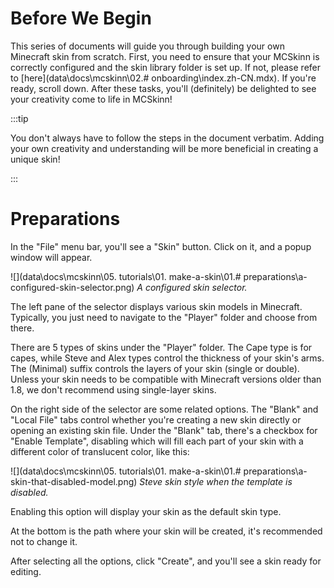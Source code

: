 # Before We Begin

This series of documents will guide you through building your own Minecraft skin from scratch. First, you need to ensure that your MCSkinn is correctly configured and the skin library folder is set up. If not, please refer to [here](data\docs\mcskinn\02.# onboarding\index.zh-CN.mdx). If you're ready, scroll down. After these tasks, you'll (definitely) be delighted to see your creativity come to life in MCSkinn!

:::tip

You don't always have to follow the steps in the document verbatim. Adding your own creativity and understanding will be more beneficial in creating a unique skin!

:::

# Preparations

In the "File" menu bar, you'll see a "Skin" button. Click on it, and a popup window will appear.

![](data\docs\mcskinn\05. tutorials\01. make-a-skin\01.# preparations\a-configured-skin-selector.png)
*A configured skin selector.*

The left pane of the selector displays various skin models in Minecraft. Typically, you just need to navigate to the "Player" folder and choose from there.

There are 5 types of skins under the "Player" folder. The Cape type is for capes, while Steve and Alex types control the thickness of your skin's arms. The (Minimal) suffix controls the layers of your skin (single or double). Unless your skin needs to be compatible with Minecraft versions older than 1.8, we don't recommend using single-layer skins.

On the right side of the selector are some related options. The "Blank" and "Local File" tabs control whether you're creating a new skin directly or opening an existing skin file. Under the "Blank" tab, there's a checkbox for "Enable Template", disabling which will fill each part of your skin with a different color of translucent color, like this:

![](data\docs\mcskinn\05. tutorials\01. make-a-skin\01.# preparations\a-skin-that-disabled-model.png)
*Steve skin style when the template is disabled.*

Enabling this option will display your skin as the default skin type.

At the bottom is the path where your skin will be created, it's recommended not to change it.

After selecting all the options, click "Create", and you'll see a skin ready for editing.